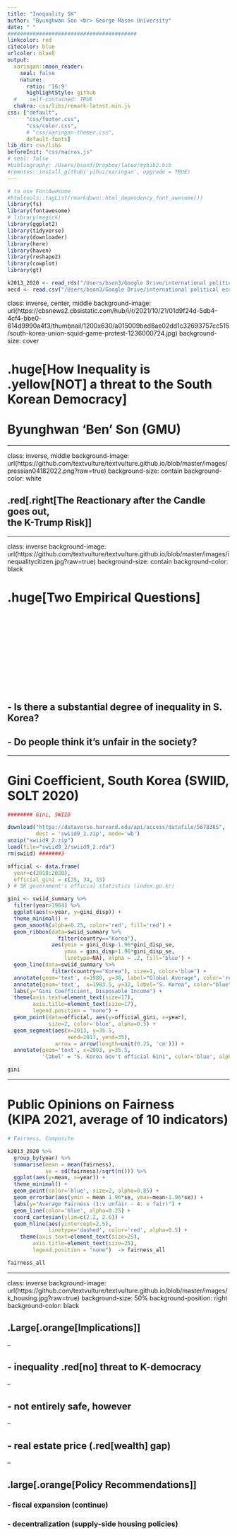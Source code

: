 ```yaml
---
title: "Inequality SK"
author: "Byunghwan Son <br> George Mason University"
date: " "
#########################################
linkcolor: red
citecolor: blue
urlcolor: blueß
output: 
  xaringan::moon_reader:
    seal: false
    nature:
      ratio: '16:9'
      highlightStyle: github
  #    self-contained: TRUE
  chakra: css/libs/remark-latest.min.js
css: ["default", 
      "css/footer.css", 
      "css/color.css", 
      # "css/xaringan-themer.css",
      default-fonts]
lib_dir: css/libs
beforeInit: "css/macros.js"
# seal: false  
#bibliography: /Users/bson3/Dropbox/latex/mybib2.bib
#remotes::install_github('yihui/xaringan', upgrade = TRUE)
---
```


```r
# to use FontAwesome
#htmltools::tagList(rmarkdown::html_dependency_font_awesome())
library(fs)
library(fontawesome)
# library(magick)  
library(ggplot2)
library(tidyverse)
library(downloader)
library(here)
library(haven)
library(reshape2)
library(cowplot)
library(gt)

k2013_2020 <- read_rds("/Users/bson3/Google Drive/international political economy/Brookings/inequality project/k2013_2020.rds")
oecd <- read.csv("/Users/bson3/Google Drive/international political economy/Brookings/inequality project/OECD_HPI_2022-05-02.csv")
```

class: inverse, center, middle
background-image: url(https://cbsnews2.cbsistatic.com/hub/i/r/2021/10/21/01d9f24d-5db4-4cf4-bbe0-814d9990a4f3/thumbnail/1200x630/a015009bed8ae02dd1c32693757cc515/south-korea-union-squid-game-protest-1236000724.jpg)
background-size: cover

# .huge[**How Inequality is .yellow[NOT] a threat to the South Korean Democracy**]  <br><br> Byunghwan 'Ben' Son (GMU)

---

class: inverse, middle
background-image: url(https://github.com/textvulture/textvulture.github.io/blob/master/images/pressian04182022.png?raw=true)
background-size: contain
background-color: white
 
## .red[.right[The Reactionary after the Candle goes out, <br> the K-Trump Risk]]

---

class: inverse
background-image: url(https://github.com/textvulture/textvulture.github.io/blob/master/images/inequalitycitizen.jpg?raw=true)
background-size: contain
background-color: black

# .huge[Two Empirical Questions]

<br>
<br>
<br>
<br>
<br>
<br>
<br>
<br>
<br>
<br>

## - Is there a substantial degree of inequality in S. Korea?

## - Do people think it's unfair in the society?

---

# Gini Coefficient, South Korea (SWIID, SOLT 2020)

```r
######## Gini, SWIID

download("https://dataverse.harvard.edu/api/access/datafile/5678385", 
         dest = 'swiid9_2.zip', mode='wb')
unzip("swiid9_2.zip")
load(file="swiid9_2/swiid9_2.rda")
rm(swiid) #######3

official <- data.frame(
  year=c(2018:2020),
  official_gini = c(35, 34, 33)
) # SK government's official statistics (index.go.kr)
```

```r
gini <- swiid_summary %>% 
  filter(year>1964) %>%
  ggplot(aes(x=year, y=gini_disp)) +
  theme_minimal() +
  geom_smooth(alpha=0.25, color='red', fill='red') +
  geom_ribbon(data=swiid_summary %>%
                filter(country=="Korea"),
              aes(ymin = gini_disp-1.96*gini_disp_se,
                  ymax = gini_disp+1.96*gini_disp_se, 
                  linetype=NA), alpha = .2, fill='blue') +
  geom_line(data=swiid_summary %>%
              filter(country=="Korea"), size=1, color='blue') +
  annotate(geom='text', x=1980, y=38, label="Global Average", color='red') +
  annotate(geom='text',  x=1983.5, y=32, label="S. Korea", color="blue") +
  labs(y="Gini Coefficient, Disposable Income") +
  theme(axis.text=element_text(size=17),
        axis.title=element_text(size=17),
        legend.position = "none") +
  geom_point(data=official, aes(y=official_gini, x=year), 
             size=2, color='blue', alpha=0.5) +
  geom_segment(aes(x=2013, y=35.5,
                   xend=2017, yend=35),
               arrow = arrow(length=unit(0.25, 'cm'))) +
  annotate(geom='text', x=2003, y=35.5, 
           'label' = "S. Korea Gov't official Gini", color='blue', alpha=0.75)

gini

```

---

# Public Opinions on Fairness <br> (KIPA 2021, average of 10 indicators)

```r

# Fairness, Composite 

k2013_2020 %>%
  group_by(year) %>%
  summarise(mean = mean(fairness),
            se = sd(fairness)/sqrt(n())) %>%
  ggplot(aes(y=mean, x=year)) +
  theme_minimal() +
  geom_point(color='blue', size=2, alpha=0.85) +
  geom_errorbar(aes(ymin = mean-1.96*se, ymax=mean+1.96*se)) +
  labs(y="Average Fairness (1:v unfair - 4: v fair)") +
  geom_line(color='blue', alpha=0.25) +
  coord_cartesian(ylim=c(2.2, 2.6)) +
  geom_hline(aes(yintercept=2.5),
             linetype='dashed', color='red', alpha=0.5) + 
    theme(axis.text=element_text(size=25),
        axis.title=element_text(size=25),
        legend.position = "none")  -> fairness_all

fairness_all

```

---

class: inverse
background-image: url(https://github.com/textvulture/textvulture.github.io/blob/master/images/k_housing.jpg?raw=true)
background-size: 50%
background-position: right
background-color: black

## .Large[.orange[Implications]]

--

## - inequality .red[no] threat to K-democracy

--

## - not entirely safe, however

--

## - real estate price (.red[wealth] gap)

--

## .large[.orange[Policy Recommendations]]

### - fiscal expansion (continue)

### - decentralization (supply-side housing policies)


